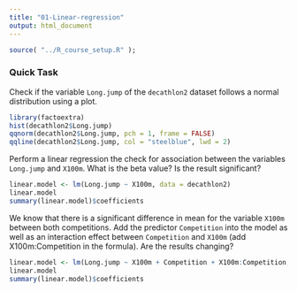 ```yaml
---
title: "01-Linear-regression"
output: html_document
---
```


```r
source( "../R_course_setup.R" );
```
### Quick Task

Check if the variable `Long.jump` of the `decathlon2` dataset follows a normal distribution using a plot.

```r
library(factoextra)
hist(decathlon2$Long.jump)
qqnorm(decathlon2$Long.jump, pch = 1, frame = FALSE)
qqline(decathlon2$Long.jump, col = "steelblue", lwd = 2)
```

Perform a linear regression the check for association between the variables `Long.jump` and `X100m`. What is the beta value? Is the result significant?
```r
linear.model <- lm(Long.jump ~ X100m, data = decathlon2)
linear.model
summary(linear.model)$coefficients
```

We know that there is a significant difference in mean for the variable `X100m` between both competitions. Add the predictor `Competition` into the model as well as an interaction effect between `Competition` and `X100m` (add X100m:Competition in the formula). Are the results changing?

```r
linear.model <- lm(Long.jump ~ X100m + Competition + X100m:Competition, data = decathlon2)
linear.model
summary(linear.model)$coefficients
```